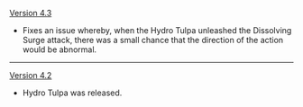 {{Change History/Header}}
[[Version 4.3]]
* Fixes an issue whereby, when the Hydro Tulpa unleashed the Dissolving Surge attack, there was a small chance that the direction of the action would be abnormal.
----
[[Version 4.2]]
* Hydro Tulpa was released.
